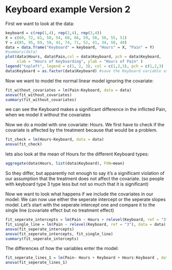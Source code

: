 # Keyboard example Version 2 

First we want to look at the data: 
```r
keyboard = c(rep(1,4), rep(2,4), rep(3,4))
X = c(60, 72, 61, 50, 54, 68, 66, 59, 56, 56, 55, 51)
Y = c(85, 95, 69, 58, 41, 74, 71, 52, 41, 34, 50, 40)
data = data.frame("Keyboard" = keyboard, "Hours" = X, "Pain" = Y)
#summary(data)
plot(data$Hours, data$Pain,col = data$Keyboard, pch = data$Keyboard, 
     xlab = "Hours of Keyboarding", ylab = "Hours of Pain" ) 
legend("topleft", legend = c(1, 2, 3), col = c(1,2,3), pch = c(1,2,3) )
data$Keyboard = as.factor(data$Keyboard) #save the Keyboard variable as a factor variable
```

Now we want to model the normal linear model ignoring the covariate: 
```r
fit_without_covariates = lm(Pain~Keyboard, data = data)
anova(fit_without_covariates)
summary(fit_without_covariates)
```
we can see the Keyboard makes a significant difference in the inflicted Pain, when we model it without the covariates 

Now we do a model with one covariate: Hours. We first have to check if the covariate is affected by the treatment because that would be a problem.  
```r
fit_check = lm(Hours~Keyboard, data = data)
anova(fit_check)
```
lets also look at the mean of Hours for the different Keyboard types: 
```r
aggregate(data$Hours, list(data$Keyboard), FUN=mean)
```
So they differ, but apparently not enough to say it's a significant violation of our assumption that the treatment does not affect the covariate. (so people with keyboard type 3 type less but not so much that it is significant)

Now we want to look what happens if we include the covariates in our model: We can now use either the seperate intercept or the seperate slopes model. Let's start with the seperate intercept one and compare it to the single line (covariate effect but no treatment effect)
```r
fit_seperate_intercepts = lm(Pain ~ Hours + relevel(Keyboard, ref = "3"), data = data) 
fit_single_line = lm(Pain ~ relevel(Keyboard, ref = "3"), data = data)
anova(fit_seperate_intercepts)
anova(fit_seperate_intercepts, fit_single_line)
summary(fit_seperate_intercepts)
```

The differences of how the variables enter the model: 
```r
fit_seperate_lines_1 = lm(Pain~ Hours + Keyboard + Hours:Keyboard , data = data )
anova(fit_seperate_lines_1)
``` 






